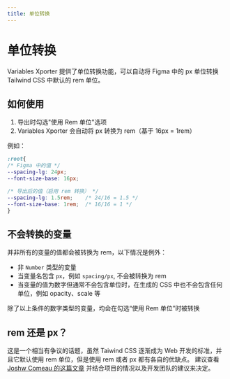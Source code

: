 ```yaml
---
title: 单位转换
---
```


# 单位转换

Variables Xporter 提供了单位转换功能，可以自动将 Figma 中的 px 单位转换 Tailwind CSS 中默认的 rem 单位。

## 如何使用
1. 导出时勾选"使用 Rem 单位"选项
2. Variables Xporter 会自动将 px 转换为 rem（基于 16px = 1rem）

例如：
```css
:root{
/* Figma 中的值 */
--spacing-lg: 24px;
--font-size-base: 16px;

/* 导出后的值（启用 rem 转换） */
--spacing-lg: 1.5rem;    /* 24/16 = 1.5 */
--font-size-base: 1rem;  /* 16/16 = 1 */
}
```


## 不会转换的变量
并非所有的变量的值都会被转换为 rem，以下情况是例外：

- 非 `Number` 类型的变量
- 当变量名包含 `px`，例如 `spacing/px`, 不会被转换为 rem
- 当变量的值为数字但通常不会包含单位时，在生成的 CSS 中也不会包含任何单位，例如 opacity、scale 等

除了以上条件的数字类型的变量，均会在勾选“使用 Rem 单位”时被转换


## rem 还是 px？
这是一个相当有争议的话题，虽然 Taiwind CSS 逐渐成为 Web 开发的标准，并且它默认使用 rem 单位，但是使用 rem 或者 px 都有各自的优缺点。
建议查看 [Joshw Comeau 的这篇文章](https://www.joshwcomeau.com/css/surprising-truth-about-pixels-and-accessibility/) 并结合项目的情况以及开发团队的建议来决定。
